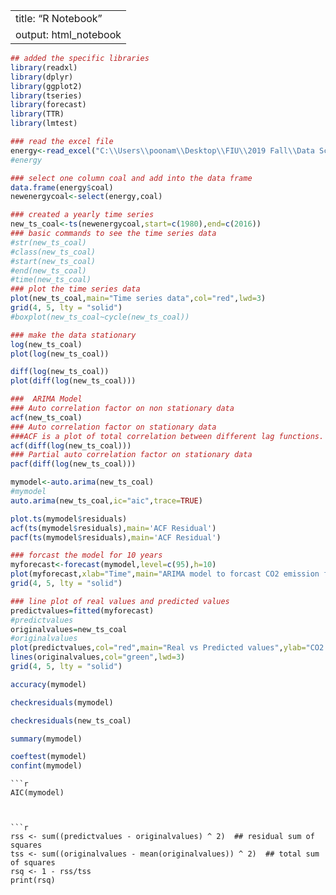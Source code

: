 
---
title: "R Notebook"
output: html_notebook
---


```r
## added the specific libraries
library(readxl)
library(dplyr)
library(ggplot2)
library(tseries)
library(forecast)
library(TTR)
library(lmtest)

```

```r

### read the excel file 
energy<-read_excel("C:\\Users\\poonam\\Desktop\\FIU\\2019 Fall\\Data Science\\Data sets for project\\Energy\\data from my research for project\\comenergy.xlsx")
#energy

### select one column coal and add into the data frame
data.frame(energy$coal)
newenergycoal<-select(energy,coal)

### created a yearly time series
new_ts_coal<-ts(newenergycoal,start=c(1980),end=c(2016))
### basic commands to see the time series data
#str(new_ts_coal)
#class(new_ts_coal)
#start(new_ts_coal)
#end(new_ts_coal)
#time(new_ts_coal)
### plot the time series data
plot(new_ts_coal,main="Time series data",col="red",lwd=3)
grid(4, 5, lty = "solid")
#boxplot(new_ts_coal~cycle(new_ts_coal))

### make the data stationary
log(new_ts_coal)
plot(log(new_ts_coal))

diff(log(new_ts_coal))
plot(diff(log(new_ts_coal)))

```

```r
###  ARIMA Model
### Auto correlation factor on non stationary data
acf(new_ts_coal)
### Auto correlation factor on stationary data
###ACF is a plot of total correlation between different lag functions.
acf(diff(log(new_ts_coal)))
### Partial auto correlation factor on stationary data
pacf(diff(log(new_ts_coal)))

mymodel<-auto.arima(new_ts_coal)
#mymodel
auto.arima(new_ts_coal,ic="aic",trace=TRUE)

plot.ts(mymodel$residuals)
acf(ts(mymodel$residuals),main='ACF Residual')
pacf(ts(mymodel$residuals),main='ACF Residual')
```

```r
### forcast the model for 10 years
myforecast<-forecast(mymodel,level=c(95),h=10)
plot(myforecast,xlab="Time",main="ARIMA model to forcast CO2 emission from coal for 10 years",ylab="CO2 emission from Coal",col="red",lwd=3)
grid(4, 5, lty = "solid")

```

```r
### line plot of real values and predicted values
predictvalues=fitted(myforecast)
#predictvalues
originalvalues=new_ts_coal
#originalvalues
plot(predictvalues,col="red",main="Real vs Predicted values",ylab="CO2 emission from coal",lwd=3)
lines(originalvalues,col="green",lwd=3)
grid(4, 5, lty = "solid")

```
```r
accuracy(mymodel)

```

```r
checkresiduals(mymodel)

```

```r
checkresiduals(new_ts_coal)

```
```r
summary(mymodel)

coeftest(mymodel)
confint(mymodel)

```

```
```r
AIC(mymodel)



```
```
```r
rss <- sum((predictvalues - originalvalues) ^ 2)  ## residual sum of squares
tss <- sum((originalvalues - mean(originalvalues)) ^ 2)  ## total sum of squares
rsq <- 1 - rss/tss
print(rsq)

```